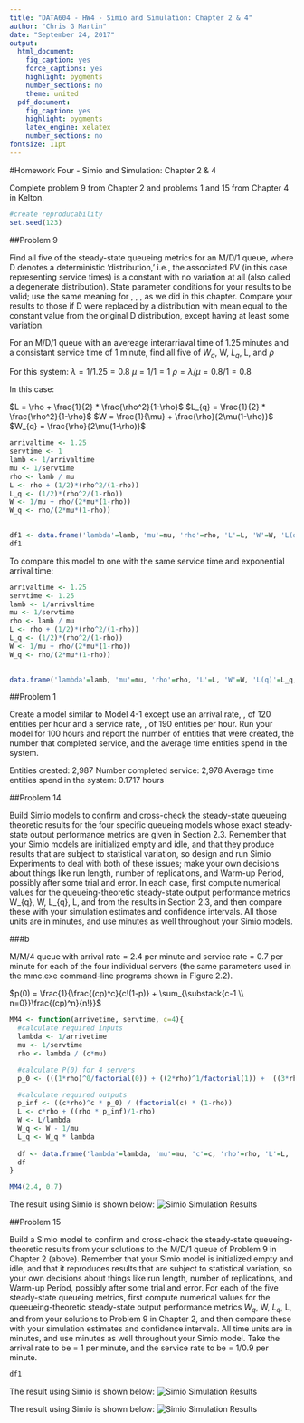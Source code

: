 ---
title: "DATA604 - HW4 - Simio and Simulation: Chapter 2 & 4"
author: "Chris G Martin"
date: "September 24, 2017"
output:
  html_document:
    fig_caption: yes
    force_captions: yes
    highlight: pygments
    number_sections: no
    theme: united
  pdf_document:
    fig_caption: yes
    highlight: pygments
    latex_engine: xelatex
    number_sections: no
fontsize: 11pt
---

#Homework Four - Simio and Simulation: Chapter 2 & 4

Complete problem 9 from Chapter 2 and problems 1 and 15 from Chapter 4 in Kelton.

```{r}
#create reproducability
set.seed(123)
```


##Problem 9

Find all five of the steady-state queueing metrics for an M/D/1 queue, where D denotes a deterministic 'distribution,' i.e., the associated RV (in this case representing service times) is a constant with no variation at all (also called a degenerate distribution). State parameter conditions for your results to be valid; use the same meaning for \lambda, \mu, \psi, as we did in this chapter. Compare your results to those if D were replaced by a distribution with mean equal to the constant value from the original D distribution, except having at least some variation.


For an M/D/1 queue with an avereage interarriaval time of 1.25 minutes and a consistant service time of 1 minute, find all five of $W_{q}$, W, $L_{q}$, L, and $\rho$

For this system:
$\lambda = 1/1.25 = 0.8$
$\mu = 1/1 = 1$
$\rho = \lambda / \mu = 0.8 / 1 = 0.8$

In this case:

$L = \rho + \frac{1}{2} * \frac{\rho^2}{1-\rho}$
$L_{q} = \frac{1}{2} * \frac{\rho^2}{1-\rho}$
$W = \frac{1}{\mu} + \frac{\rho}{2\mu(1-\rho)}$
$W_{q} = \frac{\rho}{2\mu(1-\rho)}$


```{r}
arrivaltime <- 1.25
servtime <- 1
lamb <- 1/arrivaltime
mu <- 1/servtime
rho <- lamb / mu
L <- rho + (1/2)*(rho^2/(1-rho))
L_q <- (1/2)*(rho^2/(1-rho))
W <- 1/mu + rho/(2*mu*(1-rho))
W_q <- rho/(2*mu*(1-rho))

  
df1 <- data.frame('lambda'=lamb, 'mu'=mu, 'rho'=rho, 'L'=L, 'W'=W, 'L(q)'=L_q, 'W(q)'=W_q)
df1
```

To compare this model to one with the same service time and exponential arrival time:

```{r}
arrivaltime <- 1.25
servtime <- 1.25
lamb <- 1/arrivaltime
mu <- 1/servtime
rho <- lamb / mu
L <- rho + (1/2)*(rho^2/(1-rho))
L_q <- (1/2)*(rho^2/(1-rho))
W <- 1/mu + rho/(2*mu*(1-rho))
W_q <- rho/(2*mu*(1-rho))

  
data.frame('lambda'=lamb, 'mu'=mu, 'rho'=rho, 'L'=L, 'W'=W, 'L(q)'=L_q, 'W(q)'=W_q)
```


##Problem 1

Create a model similar to Model 4-1 except use an arrival rate, \lambda, of 120 entities per hour and a service rate, \mu, of 190 entities per hour. Run your model for 100 hours and report the number of entities that were created, the number that completed service, and the average time entities spend in the system.

Entities created: 2,987
Number completed service: 2,978
Average time entities spend in the system: 0.1717 hours


##Problem 14

Build Simio models to confirm and cross-check the steady-state queueing theoretic results for the four specific queueing models whose exact steady-state output performance metrics are given in Section 2.3. Remember that your Simio models are initialized empty and idle, and that they produce results that are subject to statistical variation, so design and run Simio Experiments to deal with both of these issues; make your own decisions about things like run length, number of replications, and Warm-up Period, possibly after some trial and error. In each case, first compute numerical values for the queueing-theoretic steady-state output performance metrics W_{q}, W, L_{q}, L, and \rho from the results in Section 2.3, and then compare these with your simulation estimates and confidence intervals. All those units are in minutes, and use minutes as well throughout your Simio models.

###b

M/M/4 queue with arrival rate \lambda = 2.4 per minute and service rate \mu = 0.7 per minute for each of the four individual servers (the same parameters used in the mmc.exe command-line programs shown in Figure 2.2).

$p(0) = \frac{1}{\frac{(cp)^c}{c!(1-p)} + \sum_{\substack{c-1 \\ n=0}}\frac{(cp)^n}{n!}}$

```{r}
MM4 <- function(arrivetime, servtime, c=4){
  #calculate required inputs
  lambda <- 1/arrivetime
  mu <- 1/servtime
  rho <- lambda / (c*mu) 

  #calculate P(0) for 4 servers
  p_0 <- (((1*rho)^0/factorial(0)) + ((2*rho)^1/factorial(1)) +  ((3*rho)^2/factorial(2)) +  ((4*rho)^3/factorial(3)) + ((4*rho)^4*(1/factorial(4))*(1/(1-rho))))^(-1)

  #calculate required outputs
  p_inf <- ((c*rho)^c * p_0) / (factorial(c) * (1-rho))
  L <- c*rho + ((rho * p_inf)/1-rho)
  W <- L/lambda
  W_q <- W - 1/mu
  L_q <- W_q * lambda
  
  df <- data.frame('lambda'=lambda, 'mu'=mu, 'c'=c, 'rho'=rho, 'L'=L, 'L(q)'=L_q, 'W'=W, 'W(q)'=W_q, 'P(0)'=p_0, 'P(L(inf) >= c)'=p_inf)
  df
}

MM4(2.4, 0.7)
```

The result using Simio is shown below:
![Simio Simulation Results](https://github.com/chrisgmartin/DATA604/raw/master/Simio_Sim_3.png)




##Problem 15

Build a Simio model to confirm and cross-check the steady-state queueing-theoretic results from your solutions to the M/D/1 queue of Problem 9 in Chapter 2 (above). Remember that your Simio model is initialized empty and idle, and that it reproduces results that are subject to statistical variation, so your own decisions about things like run length, number of replications, and Warm-up Period, possibly after some trial and error. For each of the five steady-state queueing metrics, first compute numerical values for the queeueing-theoretic steady-state output performance metrics $W_{q}$, W, $L_{q}$, L, and \psi from your solutions to Problem 9 in Chapter 2, and then compare these with your simulation estimates and confidence intervals. All time units are in minutes, and use minutes as well throughout your Simio model. Take the arrival rate to be \lambda = 1 per minute, and the service rate to be \mu = 1/0.9 per minute.

```{r}
df1
```


The result using Simio is shown below:
![Simio Simulation Results](https://github.com/chrisgmartin/DATA604/raw/master/Simio_Sim_5.png)


The result using Simio is shown below:
![Simio Simulation Results](https://github.com/chrisgmartin/DATA604/raw/master/Simio_Sim_4.png)



